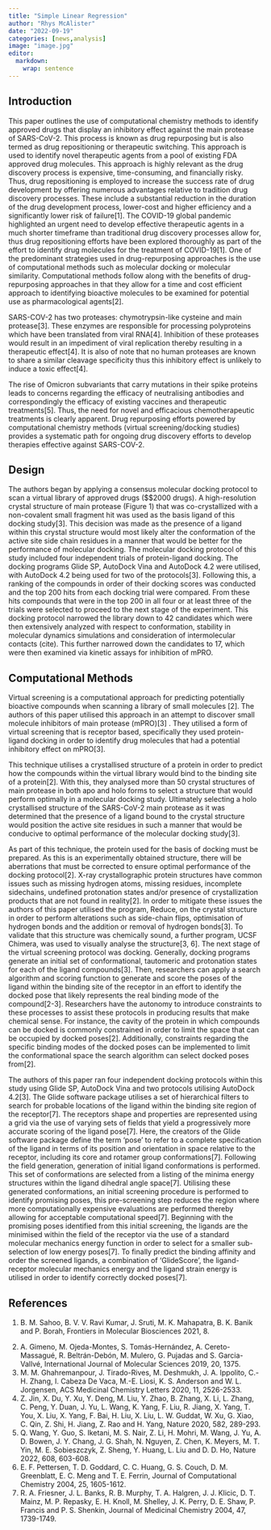 ```yaml
---
title: "Simple Linear Regression"
author: "Rhys McAlister"
date: "2022-09-19"
categories: [news,analysis]
image: "image.jpg"
editor: 
  markdown: 
    wrap: sentence
---
```


## Introduction

This paper outlines the use of computational chemistry methods to identify approved drugs that display an inhibitory effect against the main protease of SARS-CoV-2.
This process is known as drug repurposing but is also termed as drug repositioning or therapeutic switching.
This approach is used to identify novel therapeutic agents from a pool of existing FDA approved drug molecules.
This approach is highly relevant as the drug discovery process is expensive, time-consuming, and financially risky.
Thus, drug repositioning is employed to increase the success rate of drug development by offering numerous advantages relative to tradition drug discovery processes.
These include a substantial reduction in the duration of the drug development process, lower-cost and higher efficiency and a significantly lower risk of failure\[1\].
The COVID-19 global pandemic highlighted an urgent need to develop effective therapeutic agents in a much shorter timeframe than traditional drug discovery processes allow for, thus drug repositioning efforts have been explored thoroughly as part of the effort to identify drug molecules for the treatment of COVID-19\[1\].
One of the predominant strategies used in drug-repurposing approaches is the use of computational methods such as molecular docking or molecular similarity.
Computational methods follow along with the benefits of drug-repurposing approaches in that they allow for a time and cost efficient approach to identifying bioactive molecules to be examined for potential use as pharmacological agents\[2\].

SARS-COV-2 has two proteases: chymotrypsin-like cysteine and main protease\[3\].
These enzymes are responsible for processing polyproteins which have been translated from viral RNA\[4\].
Inhibition of these proteases would result in an impediment of viral replication thereby resulting in a therapeutic effect\[4\].
It is also of note that no human proteases are known to share a similar cleavage specificity thus this inhibitory effect is unlikely to induce a toxic effect\[4\].

The rise of Omicron subvariants that carry mutations in their spike proteins leads to concerns regarding the efficacy of neutralising antibodies and correspondingly the efficacy of existing vaccines and therapeutic treatments\[5\].
Thus, the need for novel and efficacious chemotherapeutic treatments is clearly apparent.
Drug repurposing efforts powered by computational chemistry methods (virtual screening/docking studies) provides a systematic path for ongoing drug discovery efforts to develop therapies effective against SARS-COV-2.

## Design

The authors began by applying a consensus molecular docking protocol to scan a virtual library of approved drugs (\$\sim\$2000 drugs).
A high-resolution crystal structure of main protease (Figure 1) that was co-crystallized with a non-covalent small fragment hit was used as the basis ligand of this docking study\[3\].
This decision was made as the presence of a ligand within this crystal structure would most likely alter the conformation of the active site side chain residues in a manner that would be better for the performance of molecular docking.
The molecular docking protocol of this study included four independent trials of protein-ligand docking.
The docking programs Glide SP, AutoDock Vina and AutoDock 4.2 were utilised, with AutoDock 4.2 being used for two of the protocols\[3\].
Following this, a ranking of the compounds in order of their docking scores was conducted and the top 200 hits from each docking trial were compared.
From these hits compounds that were in the top 200 in all four or at least three of the trials were selected to proceed to the next stage of the experiment.
This docking protocol narrowed the library down to 42 candidates which were then extensively analyzed with respect to conformation, stability in molecular dynamics simulations and consideration of intermolecular contacts (cite).
This further narrowed down the candidates to 17, which were then examined via kinetic assays for inhibition of mPRO.

```{=tex}
\begin{figure}[htp]
    \centering
    \includegraphics[width=8cm]{Figures/123.png}
    \caption{Rendering of the catalytic site of the crystal structure of Main Protease [3]}
    \label{fig:spectra}
\end{figure}
```
## Computational Methods

Virtual screening is a computational approach for predicting potentially bioactive compounds when scanning a library of small molecules \[2\].
The authors of this paper utilised this approach in an attempt to discover small molecule inhibitors of main protease (mPRO)\[3\] .
They utilised a form of virtual screening that is receptor based, specifically they used protein-ligand docking in order to identify drug molecules that had a potential inhibitory effect on mPRO\[3\].\

This technique utilises a crystallised structure of a protein in order to predict how the compounds within the virtual library would bind to the binding site of a protein\[2\].
With this, they analysed more than 50 crystal structures of main protease in both apo and holo forms to select a structure that would perform optimally in a molecular docking study.
Ultimately selecting a holo crystallised structure of the SARS-CoV-2 main protease as it was determined that the presence of a ligand bound to the crystal structure would position the active site residues in such a manner that would be conducive to optimal performance of the molecular docking study\[3\].

As part of this technique, the protein used for the basis of docking must be prepared.
As this is an experimentally obtained structure, there will be aberrations that must be corrected to ensure optimal performance of the docking protocol\[2\].
X-ray crystallographic protein structures have common issues such as missing hydrogen atoms, missing residues, incomplete sidechains, undefined protonation states and/or presence of crystallization products that are not found in reality\[2\].
In order to mitigate these issues the authors of this paper utilised the program, Reduce, on the crystal structure in order to perform alterations such as side-chain flips, optimisation of hydrogen bonds and the addition or removal of hydrogen bonds\[3\].
To validate that this structure was chemically sound, a further program, UCSF Chimera, was used to visually analyse the structure\[3, 6\].
The next stage of the virtual screening protocol was docking.
Generally, docking programs generate an initial set of conformational, tautomeric and protonation states for each of the ligand compounds\[3\].
Then, researchers can apply a search algorithm and scoring function to generate and score the poses of the ligand within the binding site of the receptor in an effort to identify the docked pose that likely represents the real binding mode of the compound\[2-3\].
Researchers have the autonomy to introduce constraints to these processes to assist these protocols in producing results that make chemical sense.
For instance, the cavity of the protein in which compounds can be docked is commonly constrained in order to limit the space that can be occupied by docked poses\[2\].
Additionally, constraints regarding the specific binding modes of the docked poses can be implemented to limit the conformational space the search algorithm can select docked poses from\[2\].

```{=tex}
\begin{figure}[htp]
    \centering
    \includegraphics[width=8cm]{Figures/234.png}
    \caption{Glide docking pose of a ligand binding to Main Protease [3]}
    \label{fig:spectra}
\end{figure}
```
The authors of this paper ran four independent docking protocols within this study using Glide SP, AutoDock Vina and two protocols utilising AutoDock 4.2\[3\].
The Glide software package utilises a set of hierarchical filters to search for probable locations of the ligand within the binding site region of the receptor\[7\].
The receptors shape and properties are represented using a grid via the use of varying sets of fields that yield a progressively more accurate scoring of the ligand pose\[7\].
Here, the creators of the Glide software package define the term 'pose' to refer to a complete specification of the ligand in terms of its position and orientation in space relative to the receptor, including its core and rotamer group conformations\[7\].
Following the field generation, generation of initial ligand conformations is performed.
This set of conformations are selected from a listing of the minima energy structures within the ligand dihedral angle space\[7\].
Utilising these generated conformations, an initial screening procedure is performed to identify promising poses, this pre-screening step reduces the region where more computationally expensive evaluations are performed thereby allowing for acceptable computational speed\[7\].
Beginning with the promising poses identified from this initial screening, the ligands are the minimised within the field of the receptor via the use of a standard molecular mechanics energy function in order to select for a smaller sub-selection of low energy poses\[7\].
To finally predict the binding affinity and order the screened ligands, a combination of 'GlideScore', the ligand-receptor molecular mechanics energy and the ligand strain energy is utilised in order to identify correctly docked poses\[7\].

## References

1.  B. M. Sahoo, B. V. V. Ravi Kumar, J. Sruti, M. K. Mahapatra, B. K. Banik and P. Borah, Frontiers in Molecular Biosciences 2021, 8.

<!-- -->

2.  A. Gimeno, M. Ojeda-Montes, S. Tomás-Hernández, A. Cereto-Massagué, R. Beltrán-Debón, M. Mulero, G. Pujadas and S. Garcia-Vallvé, International Journal of Molecular Sciences 2019, 20, 1375.
3.  M. M. Ghahremanpour, J. Tirado-Rives, M. Deshmukh, J. A. Ippolito, C.-H. Zhang, I. Cabeza De Vaca, M.-E. Liosi, K. S. Anderson and W. L. Jorgensen, ACS Medicinal Chemistry Letters 2020, 11, 2526-2533.
4.  Z. Jin, X. Du, Y. Xu, Y. Deng, M. Liu, Y. Zhao, B. Zhang, X. Li, L. Zhang, C. Peng, Y. Duan, J. Yu, L. Wang, K. Yang, F. Liu, R. Jiang, X. Yang, T. You, X. Liu, X. Yang, F. Bai, H. Liu, X. Liu, L. W. Guddat, W. Xu, G. Xiao, C. Qin, Z. Shi, H. Jiang, Z. Rao and H. Yang, Nature 2020, 582, 289-293.
5.  Q. Wang, Y. Guo, S. Iketani, M. S. Nair, Z. Li, H. Mohri, M. Wang, J. Yu, A. D. Bowen, J. Y. Chang, J. G. Shah, N. Nguyen, Z. Chen, K. Meyers, M. T. Yin, M. E. Sobieszczyk, Z. Sheng, Y. Huang, L. Liu and D. D. Ho, Nature 2022, 608, 603-608.
6.  E. F. Pettersen, T. D. Goddard, C. C. Huang, G. S. Couch, D. M. Greenblatt, E. C. Meng and T. E. Ferrin, Journal of Computational Chemistry 2004, 25, 1605-1612.
7.  R. A. Friesner, J. L. Banks, R. B. Murphy, T. A. Halgren, J. J. Klicic, D. T. Mainz, M. P. Repasky, E. H. Knoll, M. Shelley, J. K. Perry, D. E. Shaw, P. Francis and P. S. Shenkin, Journal of Medicinal Chemistry 2004, 47, 1739-1749.
